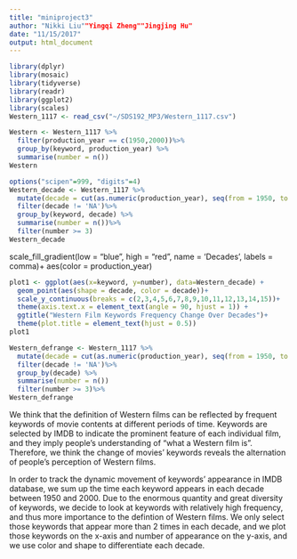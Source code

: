 ```yaml
---
title: "miniproject3"
author: "Nikki Liu""Yingqi Zheng""Jingjing Hu"
date: "11/15/2017"
output: html_document
---
```


```r
library(dplyr)
library(mosaic)
library(tidyverse)
library(readr)
library(ggplot2)
library(scales)
Western_1117 <- read_csv("~/SDS192_MP3/Western_1117.csv")
```

```r
Western <- Western_1117 %>% 
  filter(production_year == c(1950,2000))%>%
  group_by(keyword, production_year) %>%
  summarise(number = n())
Western
```

```r
options("scipen"=999, "digits"=4)
Western_decade <- Western_1117 %>%
  mutate(decade = cut(as.numeric(production_year), seq(from = 1950, to = 2000, by = 10), dig.lab = 5,  include.lowest = TRUE, include.highest = FALSE)) %>%
  filter(decade != 'NA')%>%
  group_by(keyword, decade) %>%
  summarise(number = n())%>%
  filter(number >= 3)
Western_decade
```
  scale_fill_gradient(low = "blue", high = "red", name = 'Decades', labels = comma)+
aes(color = production_year)
```r
plot1 <- ggplot(aes(x=keyword, y=number), data=Western_decade) +
  geom_point(aes(shape = decade, color = decade))+
  scale_y_continuous(breaks = c(2,3,4,5,6,7,8,9,10,11,12,13,14,15))+
  theme(axis.text.x = element_text(angle = 90, hjust = 1)) +
  ggtitle("Western Film Keywords Frequency Change Over Decades")+
  theme(plot.title = element_text(hjust = 0.5))
plot1
```
```r
Western_defrange <- Western_1117 %>%
  mutate(decade = cut(as.numeric(production_year), seq(from = 1950, to = 2000, by = 10), dig.lab = 5, include.lowest = TRUE, include.highest = FALSE)) %>%
  filter(decade != 'NA')%>%
  group_by(decade) %>%
  summarise(number = n()) 
  filter(number >= 3)%>%
Western_defrange
```


We think that the definition of Western films can be reflected by frequent keywords of movie contents at different periods of time. Keywords are selected by IMDB to indicate the prominent feature of each individual film, and they imply people's understanding of "what a Western film is". Therefore, we think the change of movies' keywords reveals the alternation of people's perception of Western films.

In order to track the dynamic movement of keywords' appearance in IMDB database, we sum up the time each keyword appears in each decade between 1950 and 2000. Due to the enormous quantity and great diversity of keywords, we decide to look at keywords with relatively high frequency, and thus more importance to the defintion of Western films. We only select those keywords that appear more than 2 times in each decade, and we plot those keywords on the x-axis and number of appearance on the y-axis, and we use color and shape to differentiate each decade. 


